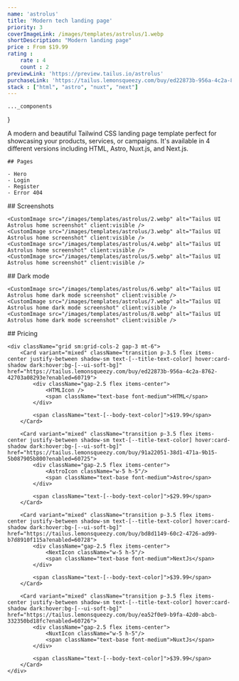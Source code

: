 ```yaml
---
name: 'astrolus'
title: 'Modern tech landing page'
priority: 3
coverImageLink: /images/templates/astrolus/1.webp
shortDescription: "Modern landing page"
price : From $19.99
rating : 
    rate : 4
    count : 2
previewLink: 'https://preview.tailus.io/astrolus'
purchaseLink: 'https://tailus.lemonsqueezy.com/buy/ed22873b-956a-4c2a-8762-42703a08293e'
stack : ["html", "astro", "nuxt", "next"]
---
```




    ..._components
}

<div>
    A modern and beautiful Tailwind CSS landing page template perfect for showcasing your products, services, or campaigns. It's available in 4 different versions including HTML, Astro, Nuxt.js, and Next.js.

    ## Pages

    - Hero 
    - Login
    - Register 
    - Error 404 
</div>

<div>
    ## Screenshots

    <CustomImage src="/images/templates/astrolus/2.webp" alt="Tailus UI Astrolus home screenshot" client:visible />
    <CustomImage src="/images/templates/astrolus/3.webp" alt="Tailus UI Astrolus home screenshot" client:visible />
    <CustomImage src="/images/templates/astrolus/4.webp" alt="Tailus UI Astrolus home screenshot" client:visible />
    <CustomImage src="/images/templates/astrolus/5.webp" alt="Tailus UI Astrolus home screenshot" client:visible />
</div>

<div>
    ## Dark mode

    <CustomImage src="/images/templates/astrolus/6.webp" alt="Tailus UI Astrolus home dark mode screenshot" client:visible />
    <CustomImage src="/images/templates/astrolus/7.webp" alt="Tailus UI Astrolus home dark mode screenshot" client:visible />
    <CustomImage src="/images/templates/astrolus/8.webp" alt="Tailus UI Astrolus home dark mode screenshot" client:visible />
</div>

<div>
    ## Pricing


    <div className="grid sm:grid-cols-2 gap-3 mt-6">
        <Card variant="mixed" className="transition p-3.5 flex items-center justify-between shadow-sm text-[--title-text-color] hover:card-shadow dark:hover:bg-[--ui-soft-bg]" href="https://tailus.lemonsqueezy.com/buy/ed22873b-956a-4c2a-8762-42703a08293e?enabled=60719">
            <div className="gap-2.5 flex items-center">
                <HTMLIcon />
                <span className="text-base font-medium">HTML</span>
            </div>

            <span className="text-[--body-text-color]">$19.99</span>
        </Card>

        <Card variant="mixed" className="transition p-3.5 flex items-center justify-between shadow-sm text-[--title-text-color] hover:card-shadow dark:hover:bg-[--ui-soft-bg]" href="https://tailus.lemonsqueezy.com/buy/91a22051-38d1-471a-9b15-5b087905b800?enabled=60725">
            <div className="gap-2.5 flex items-center">
                <AstroIcon className="w-5 h-5"/>
                <span className="text-base font-medium">Astro</span>
            </div>

            <span className="text-[--body-text-color]">$29.99</span>
        </Card>

        <Card variant="mixed" className="transition p-3.5 flex items-center justify-between shadow-sm text-[--title-text-color] hover:card-shadow dark:hover:bg-[--ui-soft-bg]" href="https://tailus.lemonsqueezy.com/buy/bd8d1149-60c2-4726-ad99-b7d8910f115a?enabled=60728">
            <div className="gap-2.5 flex items-center">
                <NextIcon className="w-5 h-5"/>
                <span className="text-base font-medium">NextJs</span>
            </div>

            <span className="text-[--body-text-color]">$39.99</span>
        </Card>

        <Card variant="mixed" className="transition p-3.5 flex items-center justify-between shadow-sm text-[--title-text-color] hover:card-shadow dark:hover:bg-[--ui-soft-bg]" href="https://tailus.lemonsqueezy.com/buy/ea52f0e9-b9fa-42d0-abcb-332350bd18fc?enabled=60726">
            <div className="gap-2.5 flex items-center">
                <NuxtIcon className="w-5 h-5"/>
                <span className="text-base font-medium">NuxtJs</span>
            </div>

            <span className="text-[--body-text-color]">$39.99</span>
        </Card>
    </div>
</div>

<div>
    <RatingComparison
        rating={{
            one : 0,
            two: 50,
            three: 0,
            four: 0,
            five: 50
        }}
    />
</div>